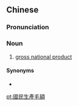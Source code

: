 ==Chinese==
{{zh-forms|s=国民生产毛额|type=222}}

===Pronunciation===
{{zh-pron
|m=guómín shēngchǎn máo'é
|c=gwok3 man4 sang1 caan2 mou4 ngaak6
|cat=n
}}

===Noun===
{{zh-noun}}

# {{lb|zh|chiefly|Taiwan}} [[gross national product]]

====Synonyms====
* {{zh-l|國民生產總值}}

[[pt:國民生產毛額]]
